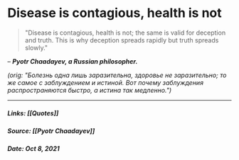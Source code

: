 
# Disease is contagious, health is not

>"Disease is contagious, health is not; the same is valid for deception and truth. This is why deception spreads rapidly but truth spreads slowly."

 – ***Pyotr Chaadayev, a Russian philosopher.***

*(orig: "Болезнь одна лишь заразительна, здоровье не заразительно; то же самое с заблуждением и истиной. Вот почему заблуждения распространяются быстро, а истина так медленно.")*

 
---
##### Links: [[Quotes]]
##### Source: [[Pyotr Chaadayev]]
##### Date: Oct 8, 2021

